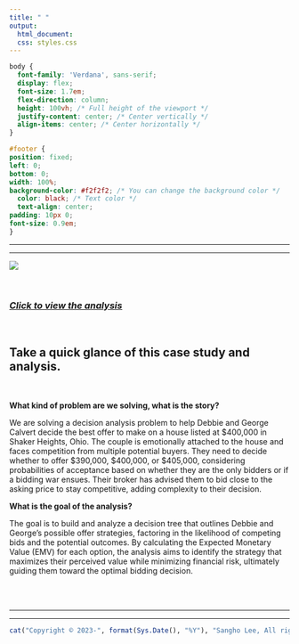 ```yaml
---
title: " "
output:
  html_document:
  css: styles.css
---
```


```css
body {
  font-family: 'Verdana', sans-serif;
  display: flex;
  font-size: 1.7em;
  flex-direction: column;
  height: 100vh; /* Full height of the viewport */
  justify-content: center; /* Center vertically */
  align-items: center; /* Center horizontally */
}

#footer {
position: fixed;
left: 0;
bottom: 0;
width: 100%;
background-color: #f2f2f2; /* You can change the background color */
  color: black; /* Text color */
  text-align: center;
padding: 10px 0;
font-size: 0.9em;
}


```

------------------------------------------------------------------------

------------------------------------------------------------------------

![](Photo/buying_a_house.jpg)

<br>

### [*Click to view the analysis*](https://business-analytics-slee.shinyapps.io/Data_Models_Decisions_Chapter_1_buying_a_house/)

<br>

## **Take a quick glance of this case study and analysis.**

<br>

**What kind of problem are we solving, what is the story?** <br>

We are solving a decision analysis problem to help Debbie and George Calvert decide the best offer to make on a house listed at \$400,000 in Shaker Heights, Ohio. The couple is emotionally attached to the house and faces competition from multiple potential buyers. They need to decide whether to offer \$390,000, \$400,000, or \$405,000, considering probabilities of acceptance based on whether they are the only bidders or if a bidding war ensues. Their broker has advised them to bid close to the asking price to stay competitive, adding complexity to their decision. <br>

**What is the goal of the analysis?** <br>

The goal is to build and analyze a decision tree that outlines Debbie and George’s possible offer strategies, factoring in the likelihood of competing bids and the potential outcomes. By calculating the Expected Monetary Value (EMV) for each option, the analysis aims to identify the strategy that maximizes their perceived value while minimizing financial risk, ultimately guiding them toward the optimal bidding decision.<br><br>

<br>

------------------------------------------------------------------------

------------------------------------------------------------------------

::: {#footer}
```r
cat("Copyright © 2023-", format(Sys.Date(), "%Y"), "Sangho Lee, All rights reserved.")
```
:::
